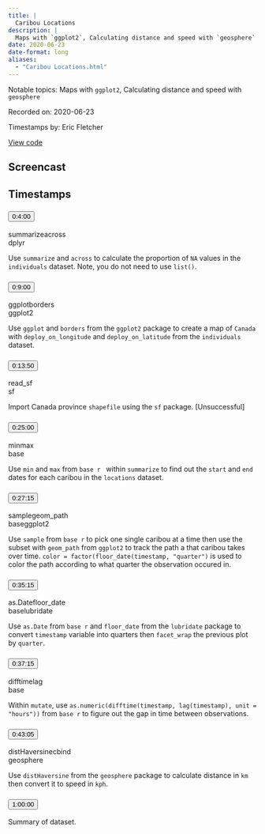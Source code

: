 ```yaml
---
title: |
  Caribou Locations
description: |
  Maps with `ggplot2`, Calculating distance and speed with `geosphere`
date: 2020-06-23
date-format: long
aliases:
  - "Caribou Locations.html"
---
```


Notable topics: Maps with `ggplot2`, Calculating distance and speed with `geosphere`

Recorded on: 2020-06-23

Timestamps by: Eric Fletcher

[View code](https://github.com/dgrtwo/data-screencasts/blob/master/caribou-locations.Rmd)

## Screencast

<div id="yt-player" data-video-id="7G7SVODhVo4"></div>

## Timestamps

```{=html}
<div id="topics">
  <div class="topic">
    <h3 id="ts-240">
      <button class="btn btn-link btn-timestamp" onClick="playerSkipToTimestamp(240, this)">0:4:00</button>
    </h3>
    <div class="topic_badges"><div><span class="badge-functions badge bg-info">summarize</span><span class="badge-functions badge bg-info">across</span></div><div><span class="badge-packages badge bg-primary">dplyr</span></div></div>
    <div class="topic_description">
      <p>Use <code>summarize</code> and <code>across</code> to calculate the proportion of <code>NA</code> values in the <code>individuals</code> dataset. Note, you do not need to use <code>list()</code>.</p>

    </div>
  </div>
  <div class="topic">
    <h3 id="ts-540">
      <button class="btn btn-link btn-timestamp" onClick="playerSkipToTimestamp(540, this)">0:9:00</button>
    </h3>
    <div class="topic_badges"><div><span class="badge-functions badge bg-info">ggplot</span><span class="badge-functions badge bg-info">borders</span></div><div><span class="badge-packages badge bg-primary">ggplot2</span></div></div>
    <div class="topic_description">
      <p>Use <code>ggplot</code> and <code>borders</code> from the <code>ggplot2</code> package to create a map of <code>Canada</code> with <code>deploy_on_longitude</code> and <code>deploy_on_latitude</code> from the <code>individuals</code> dataset.</p>

    </div>
  </div>
  <div class="topic">
    <h3 id="ts-830">
      <button class="btn btn-link btn-timestamp" onClick="playerSkipToTimestamp(830, this)">0:13:50</button>
    </h3>
    <div class="topic_badges"><div><span class="badge-functions badge bg-info">read_sf</span></div><div><span class="badge-packages badge bg-primary">sf</span></div></div>
    <div class="topic_description">
      <p>Import Canada province <code>shapefile</code> using the <code>sf</code> package. [Unsuccessful]</p>

    </div>
  </div>
  <div class="topic">
    <h3 id="ts-1500">
      <button class="btn btn-link btn-timestamp" onClick="playerSkipToTimestamp(1500, this)">0:25:00</button>
    </h3>
    <div class="topic_badges"><div><span class="badge-functions badge bg-info">min</span><span class="badge-functions badge bg-info">max</span></div><div><span class="badge-packages badge bg-primary">base</span></div></div>
    <div class="topic_description">
      <p>Use <code>min</code> and <code>max</code> from <code>base r </code> within <code>summarize</code> to find out the <code>start</code> and <code>end</code> dates for each caribou in the <code>locations</code> dataset.</p>

    </div>
  </div>
  <div class="topic">
    <h3 id="ts-1635">
      <button class="btn btn-link btn-timestamp" onClick="playerSkipToTimestamp(1635, this)">0:27:15</button>
    </h3>
    <div class="topic_badges"><div><span class="badge-functions badge bg-info">sample</span><span class="badge-functions badge bg-info">geom_path</span></div><div><span class="badge-packages badge bg-primary">base</span><span class="badge-packages badge bg-primary">ggplot2</span></div></div>
    <div class="topic_description">
      <p>Use <code>sample</code> from <code>base r</code> to pick one single caribou at a time then use the subset with <code>geom_path</code> from <code>ggplot2</code> to track the path a that caribou takes over time.  <code>color = factor(floor_date(timestamp, &quot;quarter&quot;)</code> is used to color the path according to what quarter the observation occured in.</p>

    </div>
  </div>
  <div class="topic">
    <h3 id="ts-2115">
      <button class="btn btn-link btn-timestamp" onClick="playerSkipToTimestamp(2115, this)">0:35:15</button>
    </h3>
    <div class="topic_badges"><div><span class="badge-functions badge bg-info">as.Date</span><span class="badge-functions badge bg-info">floor_date</span></div><div><span class="badge-packages badge bg-primary">base</span><span class="badge-packages badge bg-primary">lubridate</span></div></div>
    <div class="topic_description">
      <p>Use <code>as.Date</code> from <code>base r</code> and <code>floor_date</code> from the <code>lubridate</code> package to convert <code>timestamp</code> variable into quarters then <code>facet_wrap</code> the previous plot by <code>quarter</code>.</p>

    </div>
  </div>
  <div class="topic">
    <h3 id="ts-2235">
      <button class="btn btn-link btn-timestamp" onClick="playerSkipToTimestamp(2235, this)">0:37:15</button>
    </h3>
    <div class="topic_badges"><div><span class="badge-functions badge bg-info">difftime</span><span class="badge-functions badge bg-info">lag</span></div><div><span class="badge-packages badge bg-primary">base</span></div></div>
    <div class="topic_description">
      <p>Within <code>mutate</code>, use <code>as.numeric(difftime(timestamp, lag(timestamp), unit = &quot;hours&quot;))</code>  from <code>base r</code> to figure out the gap in time between observations.</p>

    </div>
  </div>
  <div class="topic">
    <h3 id="ts-2585">
      <button class="btn btn-link btn-timestamp" onClick="playerSkipToTimestamp(2585, this)">0:43:05</button>
    </h3>
    <div class="topic_badges"><div><span class="badge-functions badge bg-info">distHaversine</span><span class="badge-functions badge bg-info">cbind</span></div><div><span class="badge-packages badge bg-primary">geosphere</span></div></div>
    <div class="topic_description">
      <p>Use <code>distHaversine</code> from the <code>geosphere</code> package to calculate distance in <code>km</code> then convert it to speed in <code>kph</code>.</p>

    </div>
  </div>
  <div class="topic">
    <h3 id="ts-3600">
      <button class="btn btn-link btn-timestamp" onClick="playerSkipToTimestamp(3600, this)">1:00:00</button>
    </h3>
    <div class="topic_badges"><div></div><div></div></div>
    <div class="topic_description">
      <p>Summary of dataset.</p>

    </div>
  </div>
</div>
```
     
<script>
// 2. This code loads the IFrame Player API code asynchronously.
var tag = document.createElement("script");

tag.src = "https://www.youtube.com/iframe_api";
var firstScriptTag = document.getElementsByTagName("script")[0];
firstScriptTag.parentNode.insertBefore(tag, firstScriptTag);

// 3. This function creates an <iframe> (and YouTube player)
//    after the API code downloads.
var videoId = document.getElementById("yt-player").dataset.videoId;
var player;
function onYouTubeIframeAPIReady() {
  player = new YT.Player("yt-player", {
    height: "486",
    width: "864",
    videoId: videoId,
    playerVars: {
      "playsinline": 1
    },
    events: {
      onStateChange: function(event) {
        if (event.data == YT.PlayerState.PLAYING) {
          followTimestamps()
        }
      }
    }
  });
}

function playerSkipToTimestamp(seconds, tsElement) {
  player.seekTo(seconds, true)
  tsElement.scrollIntoView()
  document.getElementById("screencast").scrollIntoView()
}

const timestamps = Array.from(document.querySelectorAll('.topic h3[id^="ts-"]'))
  .map(el => el.id.replace('ts-', ''))

function followTimestamps() {
  if (player.getPlayerState() !== 1) {
    return
  }
  const currentTime = `${Math.floor(player.getCurrentTime())}`
  if (timestamps.includes(currentTime)) {
    const el = document.getElementById(`ts-${currentTime}`)
    if (el) {
      el.scrollIntoView()
      document.getElementById("screencast").scrollIntoView()
    }
  }
  setTimeout(followTimestamps, 1000)
}
</script>
